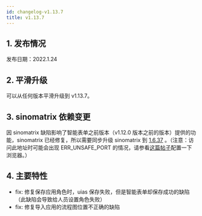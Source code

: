 ```yaml
---
id: changelog-v1.13.7
title: v1.13.7
---
```



## 1. 发布情况

发布日期：2022.1.24

<BundleList version="1.13.7" frontend="1.13.5" backend="1.13.7" font="1.13.0" />

## 2. 平滑升级

可以从任何版本平滑升级到 v1.13.7。

## 3. sinomatrix 依赖变更

因 sinomatrix 缺陷影响了智能表单之前版本（v1.12.0 版本之前的版本）提供的功能，sinomatrix 已经修复，所以需要同步升级 sinomatrix 到 [1.6.37](http://47.93.34.153:10080/sino-matrix/sino-matrix/blob/master/CHANGELOG.md) 。（注意：访问此地址时可能会出现 ERR_UNSAFE_PORT 的情况，请参看[这篇帖子](https://blog.csdn.net/kjcxmx/article/details/118122483)配置一下浏览器。）

## 4. 主要特性

- fix: 修复保存应用角色时，uias 保存失败，但是智能表单却保存成功的缺陷（此缺陷会导致给人员设置角色失败）
- fix: 修复导入应用的流程图位置不正确的缺陷
